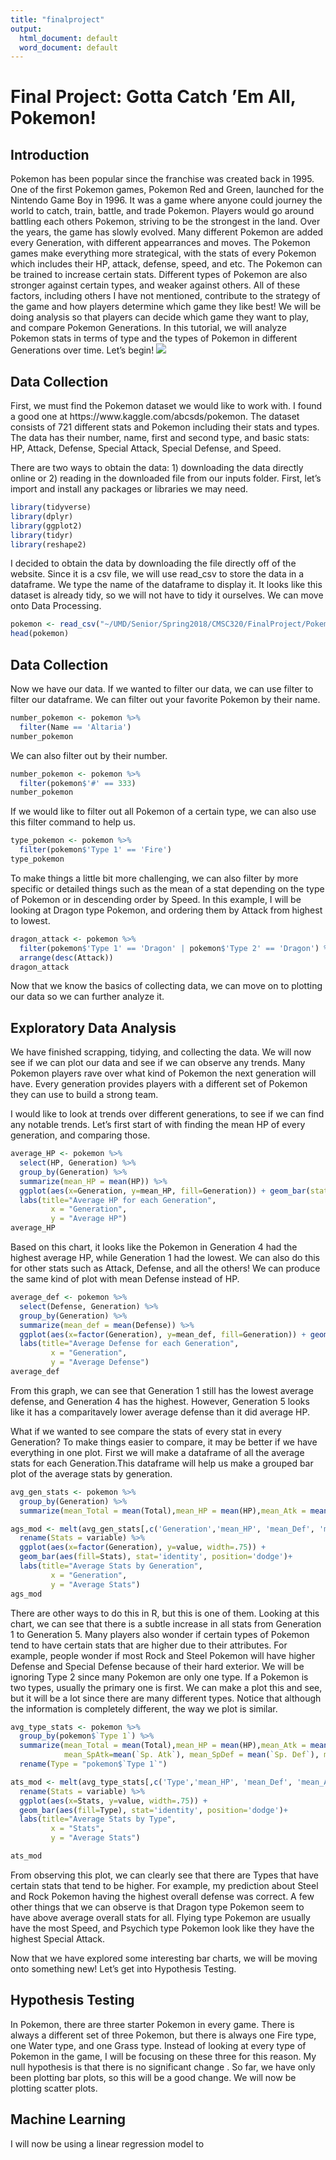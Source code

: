 ---
title: "finalproject"
output:
  html_document: default
  word_document: default
---

# Final Project: Gotta Catch 'Em All, Pokemon!

## Introduction
Pokemon has been popular since the franchise was created back in 1995. One of the first Pokemon games, Pokemon Red and Green, launched for the Nintendo Game Boy in 1996. It was a game where anyone could journey the world to catch, train, battle, and trade Pokemon. Players would go around battling each others Pokemon, striving to be the strongest in the land. Over the years, the game has slowly evolved. Many different Pokemon are added every Generation, with different appearrances and moves. The Pokemon games make everything more strategical, with the stats of every Pokemon which includes their HP, attack, defense, speed, and etc. The Pokemon can be trained to increase certain stats. Different types of Pokemon are also stronger against certain types, and weaker against others. All of these factors, including others I have not mentioned, contribute to the strategy of the game and how players determine which game they like best! We will be doing analysis so that players can decide which game they want to play, and compare Pokemon Generations. In this tutorial, we will analyze Pokemon stats in terms of type and the types of Pokemon in different Generations over time. Let's begin!
![](/Users/Candice Ho/Documents/UMD/Senior/Spring2018/CMSC320/FinalProject/PokemonPic.jpg)

## Data Collection
First, we must find the Pokemon dataset we would like to work with. I found a good one at https://www.kaggle.com/abcsds/pokemon. The dataset consists of 721 different stats and Pokemon including their stats and types. The data has their number, name, first and second type, and basic stats: HP, Attack, Defense, Special Attack, Special Defense, and Speed.

There are two ways to obtain the data: 1) downloading the data directly online or 2) reading in the downloaded file from our inputs folder. First, let's import and install any packages or libraries we may need.
```{r}
library(tidyverse)
library(dplyr)
library(ggplot2)
library(tidyr)
library(reshape2)
```

I decided to obtain the data by downloading the file directly off of the website. Since it is a csv file, we will use read_csv to store the data in a dataframe. We type the name of the dataframe to display it. It looks like this dataset is already tidy, so we will not have to tidy it ourselves. We can move onto Data Processing.
```{r}
pokemon <- read_csv("~/UMD/Senior/Spring2018/CMSC320/FinalProject/Pokemon.csv")
head(pokemon)
```

## Data Collection

Now we have our data. If we wanted to filter our data, we can use filter to filter our dataframe. We can filter out your favorite Pokemon by their name.
```{r}
number_pokemon <- pokemon %>%
  filter(Name == 'Altaria')
number_pokemon
```

We can also filter out by their number.
```{r}
number_pokemon <- pokemon %>%
  filter(pokemon$'#' == 333)
number_pokemon
```

If we would like to filter out all Pokemon of a certain type, we can also use this filter command to help us.
```{r}
type_pokemon <- pokemon %>%
  filter(pokemon$'Type 1' == 'Fire')
type_pokemon
```

To make things a little bit more challenging, we can also filter by more specific or detailed things such as the mean of a stat depending on the type of Pokemon or in descending order by Speed. In this example, I will be looking at Dragon type Pokemon, and ordering them by Attack from highest to lowest.
```{r}
dragon_attack <- pokemon %>%
  filter(pokemon$'Type 1' == 'Dragon' | pokemon$'Type 2' == 'Dragon') %>%
  arrange(desc(Attack))
dragon_attack
```

Now that we know the basics of collecting data, we can move on to plotting our data so we can further analyze it.

## Exploratory Data Analysis

We have finished scrapping, tidying, and collecting the data. We will now see if we can plot our data and see if we can observe any trends.
Many Pokemon players rave over what kind of Pokemon the next generation will have. Every generation provides players with a different set of Pokemon they can use to build a strong team.

I would like to look at trends over different generations, to see if we can find any notable trends. Let's first start of with finding the mean HP of every generation, and comparing those.
```{r}
average_HP <- pokemon %>%
  select(HP, Generation) %>%
  group_by(Generation) %>%
  summarize(mean_HP = mean(HP)) %>%
  ggplot(aes(x=Generation, y=mean_HP, fill=Generation)) + geom_bar(stat="identity")+ 
  labs(title="Average HP for each Generation",
         x = "Generation",
         y = "Average HP")
average_HP
```

Based on this chart, it looks like the Pokemon in Generation 4 had the highest average HP, while Generation 1 had the lowest. We can also do this for other stats such as Attack, Defense, and all the others! We can produce the same kind of plot with mean Defense instead of HP. 
```{r}
average_def <- pokemon %>%
  select(Defense, Generation) %>%
  group_by(Generation) %>%
  summarize(mean_def = mean(Defense)) %>%
  ggplot(aes(x=factor(Generation), y=mean_def, fill=Generation)) + geom_bar(stat="identity")+ 
  labs(title="Average Defense for each Generation",
         x = "Generation",
         y = "Average Defense")
average_def
```

From this graph, we can see that Generation 1 still has the lowest average defense, and Generation 4 has the highest. However, Generation 5 looks like it has a comparitavely lower average defense than it did average HP.

What if we wanted to see compare the stats of every stat in every Generation? To make things easier to compare, it may be better if we have everything in one plot. First we will make a dataframe of all the average stats for each Generation.This dataframe will help us make a grouped bar plot of the average stats by generation.
```{r}
avg_gen_stats <- pokemon %>%
  group_by(Generation) %>%
  summarize(mean_Total = mean(Total),mean_HP = mean(HP),mean_Atk = mean(Attack), mean_Def = mean(Defense), mean_SpAtk=mean(`Sp. Atk`), mean_SpDef = mean(`Sp. Def`), mean_Speed = mean(Speed) )

ags_mod <- melt(avg_gen_stats[,c('Generation','mean_HP', 'mean_Def', 'mean_Atk', 'mean_Def', 'mean_SpAtk', 'mean_SpDef', 'mean_Speed')],id.vars=1) %>%
  rename(Stats = variable) %>%
  ggplot(aes(x=factor(Generation), y=value, width=.75)) + 
  geom_bar(aes(fill=Stats), stat='identity', position='dodge')+
  labs(title="Average Stats by Generation",
         x = "Generation",
         y = "Average Stats")
ags_mod
```

There are other ways to do this in R, but this is one of them. Looking at this chart, we can see that there is a subtle increase in all stats from Generation 1 to Generation 5. Many players also wonder if certain types of Pokemon tend to have certain stats that are higher due to their attributes. For example, people wonder if most Rock and Steel Pokemon will have higher Defense and Special Defense because of their hard exterior. We will be ignoring Type 2 since many Pokemon are only one type. If a Pokemon is two types, usually the primary one is first. We can make a plot this and see, but it will be a lot since there are many different types. Notice that although the information is completely different, the way we plot is similar.
```{r}
avg_type_stats <- pokemon %>%
  group_by(pokemon$`Type 1`) %>%
  summarize(mean_Total = mean(Total),mean_HP = mean(HP),mean_Atk = mean(Attack), mean_Def = mean(Defense),
            mean_SpAtk=mean(`Sp. Atk`), mean_SpDef = mean(`Sp. Def`), mean_Speed = mean(Speed) ) %>%
  rename(Type = "pokemon$`Type 1`")

ats_mod <- melt(avg_type_stats[,c('Type','mean_HP', 'mean_Def', 'mean_Atk', 'mean_SpAtk', 'mean_SpDef', 'mean_Speed')],id.vars=1) %>%
  rename(Stats = variable) %>%
  ggplot(aes(x=Stats, y=value, width=.75)) + 
  geom_bar(aes(fill=Type), stat='identity', position='dodge')+
  labs(title="Average Stats by Type",
         x = "Stats",
         y = "Average Stats")

ats_mod
```

From observing this plot, we can clearly see that there are Types that have certain stats that tend to be higher. For example, my prediction about Steel and Rock Pokemon having the highest overall defense was correct. A few other things that we can observe is that Dragon type Pokemon seem to have above average overall stats for all. Flying type Pokemon are usually have the most Speed, and Psychich type Pokemon look like they have the highest Special Attack.

Now that we have explored some interesting bar charts, we will be moving onto something new! Let's get into Hypothesis Testing.

## Hypothesis Testing

In Pokemon, there are three starter Pokemon in every game. There is always a different set of three Pokemon, but there is always one Fire type, one Water type, and one Grass type. Instead of looking at every type of Pokemon in the game, I will be focusing on these three for this reason. My null hypothesis is that there is no significant change . So far, we have only been plotting bar plots, so this will be a good change. We will now be plotting scatter plots.

## Machine Learning

I will now be using a linear regression model to
